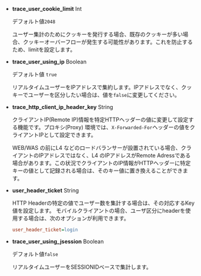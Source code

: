 -   **trace_user_cookie_limit** <span class='type'>Int</span>

    デフォルト値`2048`

    ユーザー集計のためにクッキーを発行する場合、既存のクッキーが多い場合、クッキーオーバーフローが発生する可能性があります。これを防止するため、limitを設定します。

-   **trace_user_using_ip** <span class='type'>Boolean</span>

    デフォルト値 `true`

    リアルタイムユーザーをIPアドレスで集約します。IPアドレスでなく、クッキーでユーザーを区分したい場合は、値を`false`に変更してください。

-   **trace_http_client_ip_header_key** <span class='type'>String</span>

    クライアントIP(Remote IP)情報を特定HTTPヘッダーの値に変更して設定する機能です。プロキシ(Proxy) 環境では、`X-Forwarded-For`ヘッダーの値をクライアントIPとして設定できます。

    WEB/WAS の前にL4 などのロードバランサーが設置されている場合、クライアントのIPアドレスではなく、L4 のIPアドレスがRemote Adressである場合があります。この状況でクライアントのIP情報がHTTPヘッダーに特定キーの値として記録される場合は、そのキー値に置き換えることができます。

-   **user_header_ticket** <span class='type'>String</span>

    HTTP Headerの特定の値でユーザー数を集計する場合は、その対応するKey値を設定します。 モバイルクライアントの場合、ユーザ区分にheaderを使用する場合は、次のオプションが利用できます。

    ```ini title='whatap.conf'
    user_header_ticket=login
    ```

-   **trace_user_using_jsession** <span class='type'>Boolean</span>

    デフォルト値`false`

    リアルタイムユーザーをSESSIONIDベースで集計します。
